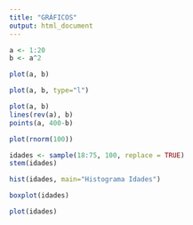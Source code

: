 ```yaml
---
title: "GRÁFICOS"
output: html_document
---
```


```r
a <- 1:20
b <- a^2

plot(a, b)
```

```r
plot(a, b, type="l")
```
```r
plot(a, b)
lines(rev(a), b)
points(a, 400-b)
```

```r
plot(rnorm(100))
```
```r
idades <- sample(18:75, 100, replace = TRUE)
stem(idades)
```
```r
hist(idades, main="Histograma Idades")
```
```r
boxplot(idades)

plot(idades)
```

